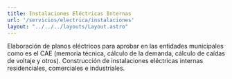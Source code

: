 ```yaml
---
title: Instalaciones Eléctricas Internas
url: '/servicios/electrica/instalaciones'
layout: "../../../layouts/Layout.astro"
---
```



<Cover title={frontmatter.title}/>
<Section title='Diseño De Planos'>
<p slot="left">
Elaboración de planos eléctricos para aprobar en las entidades municipales como es el CAE (memoria técnica, cálculo de la demanda, cálculo de caídas de voltaje y otros). Construcción de instalaciones eléctricas internas residenciales, comerciales e industriales.
</p>
<Carousel images={[imagen2,imagen,imagen3]} slot='right'/>
</Section>
